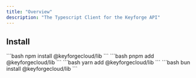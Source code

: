 ```yaml
---
title: "Overview"
description: "The Typescript Client for the Keyforge API"
---
```


## Install
<Tabs>
    <Tab title="npm">
        ```bash
        npm install @keyforgecloud/lib
        ```
    </Tab>
    <Tab title="pnpm">
        ```bash
        pnpm add @keyforgecloud/lib
        ```
    </Tab>
    <Tab title="yarn">
        ```bash
        yarn add @keyforgecloud/lib
        ```
    </Tab>
    <Tab title="bun">
        ```bash
        bun install @keyforgecloud/lib
        ```
    </Tab>
</Tabs>

